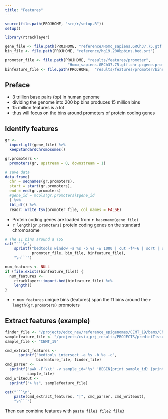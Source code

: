 ```yaml
---
title: "Features"
---
```


```r
source(file.path(PROJHOME, "src/r/setup.R"))
setup()

library(rtracklayer)
```

```r
gene_file <- file.path(PROJHOME, "reference/Homo_sapiens.GRCh37.75.gtf.chr.pcgene")
bin_file <- file.path(PROJHOME, "reference/hg19.200bpbins.bed.srt")

promoter_file <- file.path(PROJHOME, "results/features/promoter",
                            "Homo_sapiens.GRCh37.75.gtf.chr.pcgene.promoters.bed")
binfeature_file <- file.path(PROJHOME,  "results/features/promoter/bins-around-promoter.bed")
```

## Preface

- 3 trillion base pairs (bp) in human genome
- dividing the genome into 200 bp bins produces 15 million bins
- 15 million features is a lot
- thus will focus on the bins around promoters of protein coding genes

## Identify features

```r
gr <-
  import.gff(gene_file) %>%
  keepStandardChromosomes()

gr.promoters <-
  promoters(gr, upstream = 0, downstream = 1)

# save data
data.frame(
  chr = seqnames(gr.promoters),
  start = start(gr.promoters),
  end = end(gr.promoters)
  #gene_id = mcols(gr.promoters)$gene_id
  ) %>%
  tbl_df() %>%
  readr::write_tsv(promoter_file, col_names = FALSE)
```

- Protein coding genes are loaded from `r basename(gene_file)`
- `r length(gr.promoters)` protein coding genes on the standard chromosome

```r
# The 11 bins around a TSS
cat("```\n",
    sprintf("bedtools window -a %s -b %s -w 1000 | cut -f4-6 | sort | uniq | bedtools sort -i - > %s",
            promoter_file, bin_file, binfeature_file),
    "\n```")
```

```r
num_features <- NULL
if (file.exists(binfeature_file)) {
  num_features <-
    rtracklayer::import.bed(binfeature_file) %>%
    length()
}
```

- `r num_features` unique bins (features) span the 11 bins around the
  `r length(gr.promoters)` promoters

## Extract features (example)

```r
finder_file <- "/projects/edcc_new/reference_epigenomes/CEMT_19/bams/ChIP-Seq/H3K4me3/FindER.1.0.0b/A33074.H3K4me3.merge_bwa.hg19a.A33074_2_lanes_dupsFlagged.v.A33079.Input.FDR_0.05.FindER.bed.gz"
samplefeature_file <- "/projects/csiu_prj_results/PROJECTS/predictTissue/results/features/promoter/test-sample.EF.bed"
sample_file <- "CEMT_19"
```

```r
cmd_extract_features <-
      sprintf("bedtools intersect -a %s -b %s -c",
              binfeature_file, finder_file)
cmd_parser <-
  sprintf("awk -F'\\t' -v sample_id='%s' 'BEGIN{print sample_id} {print $NF}'",
          sample_file)
cmd_writeout <-
  sprintf("> %s", samplefeature_file)

cat("```\n",
    paste(cmd_extract_features, "|", cmd_parser, cmd_writeout),
    "\n```")
```

Then can combine features with `paste file1 file2 file3`
